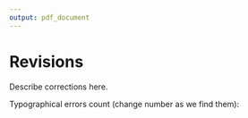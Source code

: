 ```yaml
---
output: pdf_document
---
```


# Revisions

Describe corrections here. 

Typographical errors count (change number as we find them):

